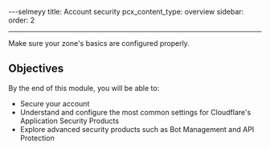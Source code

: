 ---selmeyy
title: Account security
pcx_content_type: overview
sidebar:
  order: 2

---

Make sure your zone's basics are configured properly.

## Objectives

By the end of this module, you will be able to:

* Secure your account
* Understand and configure the most common settings for Cloudflare's Application Security Products
* Explore advanced security products such as Bot Management and API Protection

